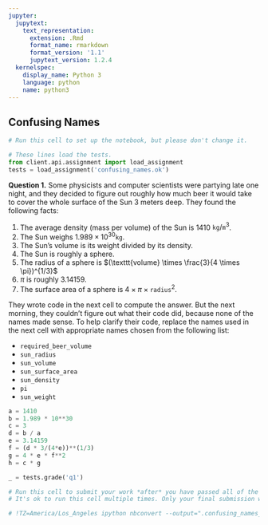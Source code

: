 ```yaml
---
jupyter:
  jupytext:
    text_representation:
      extension: .Rmd
      format_name: rmarkdown
      format_version: '1.1'
      jupytext_version: 1.2.4
  kernelspec:
    display_name: Python 3
    language: python
    name: python3
---
```


## Confusing Names

```python
# Run this cell to set up the notebook, but please don't change it.

# These lines load the tests.
from client.api.assignment import load_assignment 
tests = load_assignment('confusing_names.ok')
```

**Question 1.** Some physicists and computer scientists were partying late one night, and they decided to figure out roughly how much beer it would take to cover the whole surface of the Sun 3 meters deep.  They found the following facts:

1. The average density (mass per volume) of the Sun is 1410 $\texttt{kg}/\texttt{m}^3$.
2. The Sun weighs $1.989 \times 10^{30} \texttt{kg}$.
3. The Sun's volume is its weight divided by its density.
4. The Sun is roughly a sphere.
5. The radius of a sphere is $(\texttt{volume} \times \frac{3}{4 \times \pi})^{1/3}$
6. $\pi$ is roughly 3.14159.
7. The surface area of a sphere is $4 \times \pi \times \texttt{radius}^2$.

They wrote code in the next cell to compute the answer.  But the next morning, they couldn't figure out what their code did, because none of the names made sense.  To help clarify their code, replace the names used in the next cell with appropriate names chosen from the following list:

* `required_beer_volume`
* `sun_radius`
* `sun_volume`
* `sun_surface_area`
* `sun_density`
* `pi`
* `sun_weight`

```python
a = 1410
b = 1.989 * 10**30
c = 3
d = b / a
e = 3.14159
f = (d * 3/(4*e))**(1/3)
g = 4 * e * f**2
h = c * g
```

```python
_ = tests.grade('q1')
```

```python
# Run this cell to submit your work *after* you have passed all of the test cells.
# It's ok to run this cell multiple times. Only your final submission will be scored.

# !TZ=America/Los_Angeles ipython nbconvert --output=".confusing_names_$(date +%m%d_%H%M)_submission.html" confusing_names.ipynb
```
